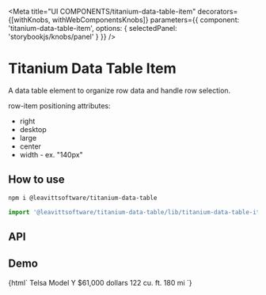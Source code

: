 

<Meta
  title="UI COMPONENTS/titanium-data-table-item"
  decorators={[withKnobs, withWebComponentsKnobs]}
  parameters={{ component: 'titanium-data-table-item', options: { selectedPanel: 'storybookjs/knobs/panel' } }}
/>

# Titanium Data Table Item

A data table element to organize row data and handle row selection.

row-item positioning attributes:

- right
- desktop
- large
- center
- width - ex. "140px"

## How to use

```bash
npm i @leavittsoftware/titanium-data-table
```

```js
import '@leavittsoftware/titanium-data-table/lib/titanium-data-table-item';
```

## API

<Props of="titanium-data-table-item" />

## Demo

<Preview withToolbar>
  <Story name="Docs">
    {html`
      <titanium-data-table-item>
        <row-item large>Telsa</row-item>
        <row-item desktop>Model Y</row-item>
        <row-item desktop>$61,000 dollars</row-item>
        <row-item desktop width="105px" center>122 cu. ft.</row-item>
        <row-item width="75px" right>180 mi</row-item>
      </titanium-data-table-item>
    `}
  </Story>
</Preview>
